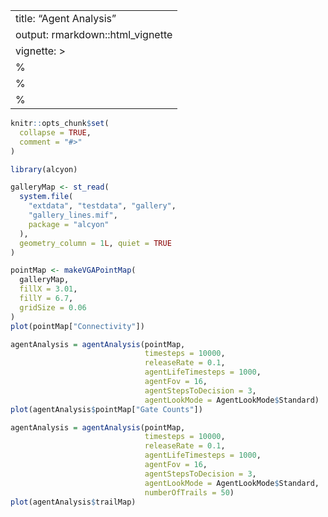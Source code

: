 <!--
SPDX-FileCopyrightText: 2024 Petros Koutsolampros

SPDX-License-Identifier: GPL-3.0-only
-->

---
title: "Agent Analysis"
output: rmarkdown::html_vignette
vignette: >
  %\VignetteIndexEntry{Agent Analysis}
  %\VignetteEngine{knitr::rmarkdown}
  %\VignetteEncoding{UTF-8}
---

```r
knitr::opts_chunk$set(
  collapse = TRUE,
  comment = "#>"
)
```

```r
library(alcyon)

galleryMap <- st_read(
  system.file(
    "extdata", "testdata", "gallery",
    "gallery_lines.mif",
    package = "alcyon"
  ),
  geometry_column = 1L, quiet = TRUE
)
```

```r
pointMap <- makeVGAPointMap(
  galleryMap,
  fillX = 3.01,
  fillY = 6.7,
  gridSize = 0.06
)
plot(pointMap["Connectivity"])
```

```r
agentAnalysis = agentAnalysis(pointMap,
                              timesteps = 10000,
                              releaseRate = 0.1,
                              agentLifeTimesteps = 1000,
                              agentFov = 16,
                              agentStepsToDecision = 3,
                              agentLookMode = AgentLookMode$Standard)
plot(agentAnalysis$pointMap["Gate Counts"])
```

```r
agentAnalysis = agentAnalysis(pointMap,
                              timesteps = 10000,
                              releaseRate = 0.1,
                              agentLifeTimesteps = 1000,
                              agentFov = 16,
                              agentStepsToDecision = 3,
                              agentLookMode = AgentLookMode$Standard,
                              numberOfTrails = 50)
plot(agentAnalysis$trailMap)
```
